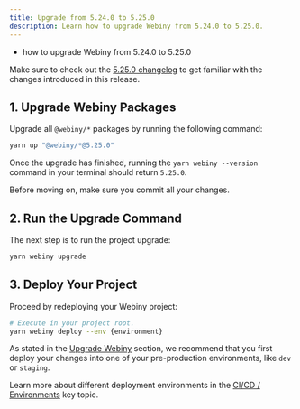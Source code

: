 ```yaml
---
title: Upgrade from 5.24.0 to 5.25.0
description: Learn how to upgrade Webiny from 5.24.0 to 5.25.0.
---
```



<Alert type="success" title="What you’ll learn">

- how to upgrade Webiny from 5.24.0 to 5.25.0

</Alert>

<Alert type="info">

Make sure to check out the [5.25.0 changelog](./changelog) to get familiar with the changes introduced in this release.

</Alert>

## 1. Upgrade Webiny Packages

Upgrade all `@webiny/*` packages by running the following command:

```bash
yarn up "@webiny/*@5.25.0"
```

Once the upgrade has finished, running the `yarn webiny --version` command in your terminal should return `5.25.0`.

<Alert type="info">

Before moving on, make sure you commit all your changes.

</Alert>

## 2. Run the Upgrade Command

The next step is to run the project upgrade:

```bash
yarn webiny upgrade
```

## 3. Deploy Your Project

Proceed by redeploying your Webiny project:

```bash
# Execute in your project root.
yarn webiny deploy --env {environment}
```

<Alert type="warning">

As stated in the [Upgrade Webiny](../upgrade-webiny#pre-production-environments-first) section, we recommend that you first deploy your changes into one of your pre-production environments, like `dev` or `staging`.

</Alert>

<Alert type="info">

Learn more about different deployment environments in the [CI/CD / Environments](/docs/{version}/core-development-concepts/ci-cd/environments) key topic.

</Alert>
